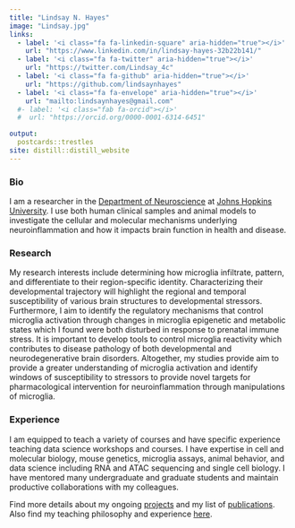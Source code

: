 ```yaml
---
title: "Lindsay N. Hayes"
image: "Lindsay.jpg"
links:
  - label: '<i class="fa fa-linkedin-square" aria-hidden="true"></i>'
    url: "https://www.linkedin.com/in/lindsay-hayes-32b22b141/"
  - label: '<i class="fa fa-twitter" aria-hidden="true"></i>'
    url: "https://twitter.com/Lindsay_4c"
  - label: '<i class="fa fa-github" aria-hidden="true"></i>'
    url: "https://github.com/lindsaynhayes"
  - label: '<i class="fa fa-envelope" aria-hidden="true"></i>'
    url: "mailto:lindsaynhayes@gmail.com"
  #- label: '<i class="fab fa-orcid"></i>'
  #  url: "https://orcid.org/0000-0001-6314-6451"

output:
  postcards::trestles
site: distill::distill_website
---
```


### Bio 
I am a researcher in the [Department of Neuroscience](https://neuroscience.jhu.edu) at [Johns Hopkins University](https://www.jhu.edu). I use both human clinical samples and animal models to investigate the cellular and molecular mechanisms underlying neuroinflammation and how it impacts brain function in health and disease.

### Research
My research interests include determining how microglia infiltrate, pattern, and differentiate to their region-specific identity. Characterizing their developmental trajectory will highlight the regional and temporal susceptibility of various brain structures to developmental stressors. Furthermore, I aim to identify the regulatory mechanisms that control microglia activation through changes in microglia epigenetic and metabolic states which I found were both disturbed in response to prenatal immune stress. It is important to develop tools to control microglia reactivity which contributes to disease pathology of both developmental and neurodegenerative brain disorders. Altogether, my studies provide aim to provide a greater understanding of microglia activation and identify windows of susceptibility to stressors to provide novel targets for pharmacological intervention for neuroinflammation through manipulations of microglia.

### Experience
I am equipped to teach a variety of courses and have specific experience teaching data science workshops and courses. I have expertise in cell and molecular biology, mouse genetics, microglia assays, animal behavior, and data science including RNA and ATAC sequencing and single cell biology. I have mentored many undergraduate and graduate students and maintain productive collaborations with my colleagues.

Find more details about my ongoing [projects](https://lindsaynhayes.github.io/projects.html) and my list of [publications](https://lindsaynhayes.github.io/publications.html). Also find my teaching philosophy and experience [here](https://lindsaynhayes.github.io/teaching.html).
